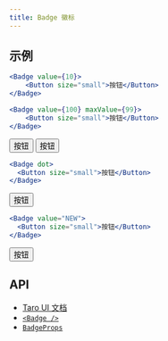```yaml
---
title: Badge 徽标
---
```


## 示例


```jsx title="数字"
<Badge value={10}>
    <Button size="small">按钮</Button>
</Badge>

<Badge value={100} maxValue={99}>
    <Button size="small">按钮</Button>
</Badge>
```

<UI>
  <span style={{ marginRight: 60 }}>
    <Badge value={10}>
      <Button size="small">按钮</Button>
    </Badge>
  </span>
  <span>
    <Badge value={100} maxValue={99}>
      <Button size="small">按钮</Button>
    </Badge>
  </span>
</UI>

```jsx title="小红点"
<Badge dot>
  <Button size="small">按钮</Button>
</Badge>
```

<UI>
  <Badge dot>
    <Button size="small">按钮</Button>
  </Badge>
</UI>

```jsx title="文字"
<Badge value="NEW">
  <Button size="small">按钮</Button>
</Badge>
```

<UI>
  <Badge value="NEW">
    <Button size="small">按钮</Button>
  </Badge>
</UI>

## API

- [Taro UI 文档](https://taro-ui.jd.com/#/docs/badge)
- [`<Badge />`](../modules/_badge_.md)
- [`BadgeProps`](../interfaces/_badge_.badgeprops.md)
